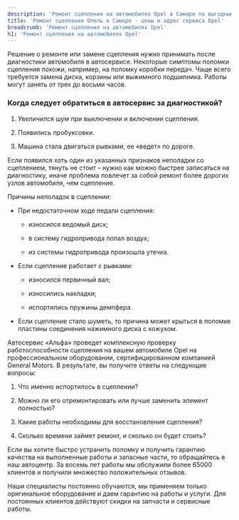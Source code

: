 ```yaml
---
description: 'Ремонт сцепления на автомобилях Opel в Самаре по выгодным ценам в сертифицированном сервисе Опель.'
title: 'Ремонт сцепления Опель в Самаре - цены и адрес сервиса Opel'
breadcrumb: 'Ремонт сцепления на автомобилях Opel'
h1: 'Ремонт сцепления на автомобилях Opel'
---
```

<p>
	 Решение о ремонте или замене сцепления нужно принимать после диагностики автомобиля в автосервисе. Некоторые симптомы поломки сцепления похожи, например, на поломку коробки передач. Чаще всего требуется замена диска, корзины или выжимного подшипника. Работы могут занять от трех до восьми часов.
</p>
<h3>Когда следует обратиться в автосервис за диагностикой?</h3>
<ol>
	<li>
	<p>
		 Увеличился шум при выключении и включении сцепления.
	</p>
 </li>
	<li>
	<p>
		 Появились пробуксовки.
	</p>
 </li>
	<li>
	<p>
		 Машина стала двигаться рывками, ее «ведет» по дороге.
	</p>
 </li>
</ol>
<p>
	 Если появился хоть один из указанных признаков неполадки со сцеплением, тянуть не стоит – нужно как можно быстрее записаться на диагностику, иначе проблема повлечет за собой ремонт более дорогих узлов автомобиля, чем сцепление.
</p>
<p>
	 Причины неполадок в сцеплении:
</p>
<ul>
	<li>
	<p>
		При недостаточном ходе педали сцепления:
	</p>
<ul>
	<li>
	<p>
		 износился ведомый диск;
	</p>
 </li>
	<li>
	<p>
		 в систему гидропривода попал воздух;
	</p>
 </li>
	<li>
	<p>
		 из системы гидропривода произошла утечка.
	</p>
 </li>
</ul>
</li>
	<li>
	<p>
		 Если сцепление работает с рывками:
	</p>
<ul>
	<li>
	<p>
		 износился первичный вал;
	</p>
 </li>
	<li>
	<p>
		 износились накладки;
	</p>
 </li>
	<li>
	<p>
		 испортились пружины демпфера.
	</p>
 </li>
</ul>
</li>
	<li>
	<p>
		 Если сцепление стало шуметь, то причина может крыться в поломке пластины соединения нажимного диска с кожухом.
	</p>
	</li>
</ul>
<p>
	 Автосервис «Альфа» проведет комплексную проверку работоспособности сцепления на вашем автомобиле Opel на профессиональном оборудовании, сертифицированном компанией General Motors. В результате, вы получите ответы на следующие вопросы:
</p>
<ol>
	<li>
	<p>
		 Что именно испортилось в сцеплении?
	</p>
 </li>
	<li>
	<p>
		 Можно ли его отремонтировать или лучше заменить элемент полностью?
	</p>
 </li>
	<li>
	<p>
		 Какие работы необходимы для восстановления сцепления?
	</p>
 </li>
	<li>
	<p>
		 Сколько времени займет ремонт, и сколько он будет стоить?
	</p>
 </li>
</ol>
<p>
	 Если вы хотите быстро устранить поломку и получить гарантию качества на выполненные работы и запасные части, то обращайтесь в наш автоцентр. За восемь лет работы мы обслужили более 65000 клиентов и получили множество положительных отзывов.
</p>
<p>
	 Наши специалисты постоянно обучаются, мы применяем только оригинальное оборудование и даем гарантию на работы и услуги. Для постоянных клиентов действуют скидки на запчасти и сервисные работы.
</p>